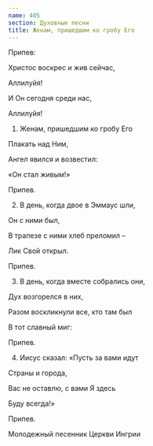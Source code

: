 ```yaml
---
name: 405
section: Духовные песни
title: Женам, пришедшим ко гробу Его
---
```

Припев:

Христос воскрес и жив сейчас,

Аллилуйя!

И Он сегодня среди нас,

Аллилуйя!


1. Женам, пришедшим ко гробу Его

Плакать над Ним,

Ангел явился и возвестил:

«Он стал живым!»


Припев.


2. В день, когда двое в Эммаус шли,

Он с ними был,

В трапезе с ними хлеб преломил –

Лик Свой открыл.


Припев.


3. В день, когда вместе собрались они,

Дух возгорелся в них,

Разом воскликнули все, кто там был

В тот славный миг:


Припев.


4. Иисус сказал: «Пусть за вами идут

Страны и города,

Вас не оставлю, с вами Я здесь

Буду всегда!»


Припев.


Молодежный песенник Церкви Ингрии